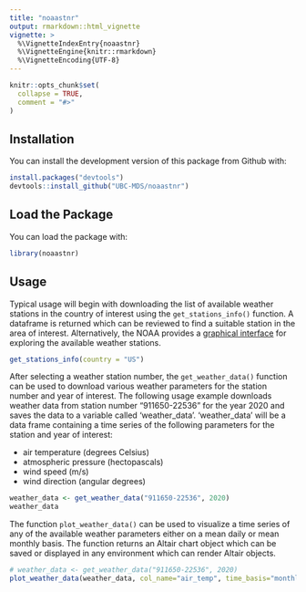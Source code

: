 ```yaml
---
title: "noaastnr"
output: rmarkdown::html_vignette
vignette: >
  %\VignetteIndexEntry{noaastnr}
  %\VignetteEngine{knitr::rmarkdown}
  %\VignetteEncoding{UTF-8}
---
```


```r
knitr::opts_chunk$set(
  collapse = TRUE,
  comment = "#>"
)
```

## Installation

You can install the development version of this package from Github with:

```r
install.packages("devtools")
devtools::install_github("UBC-MDS/noaastnr")
```
## Load the Package

You can load the package with:

```r
library(noaastnr)
```

## Usage

Typical usage will begin with downloading the list of available weather stations in the country of interest using the `get_stations_info()` function.  A dataframe is returned which can be reviewed to find a suitable station in the area of interest.  Alternatively, the NOAA provides a [graphical interface](https://gis.ncdc.noaa.gov/maps/ncei/cdo/hourly) for exploring the available weather stations.

```r
get_stations_info(country = "US")
```

After selecting a weather station number, the `get_weather_data()` function can be used to download various weather parameters for the station number and year of interest.  The following usage example downloads weather data from station number "911650-22536" for the year 2020 and saves the data to a variable called 'weather_data'.  'weather_data' will be a data frame containing a time series of the following parameters for the station and year of interest:

- air temperature (degrees Celsius)
- atmospheric pressure (hectopascals)
- wind speed (m/s)
- wind direction (angular degrees)

```r
weather_data <- get_weather_data("911650-22536", 2020)
weather_data
```

The function `plot_weather_data()` can be used to visualize a time series of any of the available weather parameters either on a mean daily or mean monthly basis.  The function returns an Altair chart object which can be saved or displayed in any environment which can render Altair objects.

```r
# weather_data <- get_weather_data("911650-22536", 2020)
plot_weather_data(weather_data, col_name="air_temp", time_basis="monthly")
```
